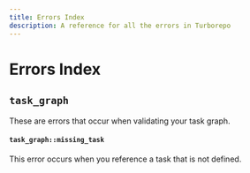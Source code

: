 ```yaml
---
title: Errors Index
description: A reference for all the errors in Turborepo
---
```


# Errors Index

## `task_graph`

These are errors that occur when validating your task graph.

#### `task_graph::missing_task`

This error occurs when you reference a task that is not defined.
